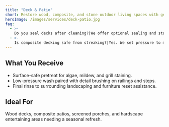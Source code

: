 ```yaml
---
title: "Deck & Patio"
short: Restore wood, composite, and stone outdoor living spaces with gentle cleaning and rinse-downs.
heroImage: /images/services/deck-patio.jpg
faq:
  - >-
    Do you seal decks after cleaning?|We offer optional sealing and staining packages scheduled within 48 hours of cleaning.
  - >-
    Is composite decking safe from streaking?|Yes. We set pressure to manufacturer specs and finish with a soft brush rinse.
---
```


## What You Receive

- Surface-safe pretreat for algae, mildew, and grill staining.
- Low-pressure wash paired with detail brushing on railings and steps.
- Final rinse to surrounding landscaping and furniture reset assistance.

## Ideal For

Wood decks, composite patios, screened porches, and hardscape entertaining areas needing a seasonal refresh.
